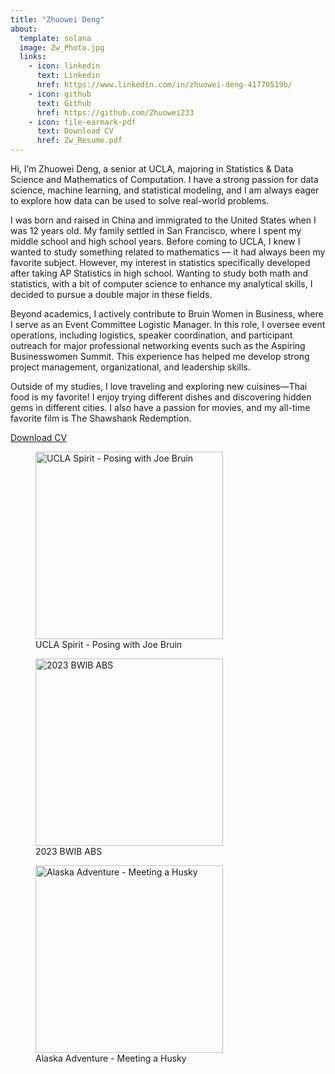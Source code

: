 ```yaml
---
title: "Zhuowei Deng"
about:
  template: solana
  image: Zw_Photo.jpg
  links:
    - icon: linkedin
      text: Linkedin
      href: https://www.linkedin.com/in/zhuowei-deng-41770519b/
    - icon: github
      text: Github
      href: https://github.com/Zhuowei233
    - icon: file-earmark-pdf
      text: Download CV
      href: Zw_Resume.pdf
---
```


Hi, I’m Zhuowei Deng, a senior at UCLA, majoring in Statistics & Data Science and Mathematics of Computation. I have a strong passion for data science, machine learning, and statistical modeling, and I am always eager to explore how data can be used to solve real-world problems.

I was born and raised in China and immigrated to the United States when I was 12 years old. My family settled in San Francisco, where I spent my middle school and high school years. Before coming to UCLA, I knew I wanted to study something related to mathematics — it had always been my favorite subject. However, my interest in statistics specifically developed after taking AP Statistics in high school. Wanting to study both math and statistics, with a bit of computer science to enhance my analytical skills, I decided to pursue a double major in these fields.

Beyond academics, I actively contribute to Bruin Women in Business, where I serve as an Event Committee Logistic Manager. In this role, I oversee event operations, including logistics, speaker coordination, and participant outreach for major professional networking events such as the Aspiring Businesswomen Summit. This experience has helped me develop strong project management, organizational, and leadership skills. 

Outside of my studies, I love traveling and exploring new cuisines—Thai food is my favorite! I enjoy trying different dishes and discovering hidden gems in different cities. I also have a passion for movies, and my all-time favorite film is The Shawshank Redemption. 

[Download CV](/Zw_Resume.pdf)

::: {.gallery}

![UCLA Spirit - Posing with Joe Bruin](IMG_4666.jpeg){width=300px group="my-gallery" fig-cap="UCLA Spirit - Posing with Joe Bruin"}

![2023 BWIB ABS](abs_bwib.jpg){width=300px group="my-gallery" fig-cap="2023 BWIB ABS"}

![Alaska Adventure - Meeting a Husky](IMG_9036.jpeg){width=300px group="my-gallery" fig-cap="Alaska Adventure - Meeting a Husky"}

:::
